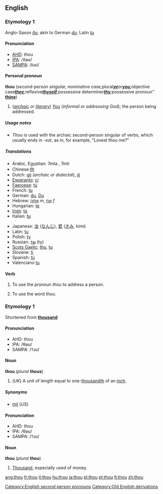 ==English==

{{rank|asked|soon|almost|216|thou|full|country|course}}

===Etymology 1===
[[Category:English second person pronouns]]
[[Category:Old English derivations]]
Anglo-Saxon ''[[ðu]]''; akin to German ''[[du]]''; Latin ''[[tu]]''

====Pronunciation====
*[[AHD]]: ''th''ou
*[[IPA]]: /&eth;a&#650;/
*[[SAMPA]]: /<tt>DaU</tt>/

====Personal pronoun====
'''thou''' (''second-person singular, nominative case; ''plural'' '''[[ye]]''' ''or'' '''[[you]]'''; ''objective case'' '''[[thee]]'''; ''reflexive'' '''[[thyself]]'''; ''possessive determiner'' '''[[thy]]'''; ''possessive pronoun'' '''[[thine]]''')
#(''[[archaic]] or [[literary]]'') [[You]] (''informal or addressing God''); the person being addressed.

=====Usage notes=====
*''Thou'' is used with the archaic second-person singular of verbs, which usually ends in ''-est'', as in, for example, "Lovest thou me?"

=====Translations=====
{{top}}
*Arabic, Egyptian: {{ARchar|[[إنت]]}} ʔinta {{m}}, {{ARchar|[[إنتى]]}} ʔinti {{f}}
*Chinese:[[你]]
*Dutch: [[gij]] (''archaic or dialectal''), [[jij]]
*[[Esperanto]]: [[ci]]
*[[Faeroese]]: [[tú]]
*French: [[tu#French|tu]]
*German: [[du]], [[Du]]
*Hebrew: [[אתה]] ''m'', [[את]] ''f''
*Hungarian: [[te]]
*[[Irish]]: [[tú]]
*Italian: [[tu#Italian|tu]]
{{mid}}
*Japanese: [[汝]] ([[なんじ]]), [[君]] ([[きみ]], kimi)
*Latin: [[tu#Latin|tu]]
*Polish: [[ty]]
*Russian: [[ты]] (ty)
*[[Scots Gaelic]]: [[thu]], [[tu]]
*Slovene: [[ti]]
*Spanish: [[tu#Spanish|tú]]
*Valenciano  [[tu]]
{{bottom}}

====Verb====
{{en-infl-reg-consonant|thou||}}

#{{transitive}} To use the pronoun ''thou'' to address a person.
#{{intransitive}} To use the word ''thou''.

===Etymology 1===
Shortened from '''[[thousand]]'''

====Pronunciation====
*AHD: thou
*IPA: /&theta;a&#650;/
*SAMPA: /<tt>TaU</tt>/

====Noun====
'''thou''' (''plural'' '''thous''')

#(''UK'') A unit of length equal to one-[[thousandth]] of an [[inch]].

=====Synonyms=====
*[[mil]] (''US'')

====Pronunciation====
*AHD: thou
*IPA: /&theta;a&#650;/
*SAMPA: /<tt>TaU</tt>/

====Noun====
'''thou''' (''plural'' '''thou''')<!--plural same as singular-->

#{{slang}} [[Thousand]], especially used of money.

[[ang:thou]]
[[fr:thou]]
[[it:thou]]
[[hu:thou]]
[[ja:thou]]
[[pl:thou]]
[[pt:thou]]
[[fi:thou]]
[[zh:thou]]
